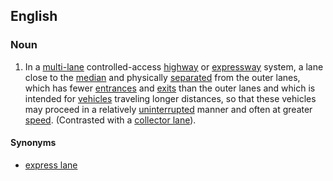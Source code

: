 ==English==


===Noun===
{{en-noun|head=[[core]] [[lane]]}}
{{wikipedia|Local-express lanes|Local-express (core-collector) lanes}}

# {{context|Canada}} In a [[multi-]]lane controlled-access [[highway]] or [[expressway]] system, a lane close to the [[median]] and physically [[separate]]d from the outer lanes, which has fewer [[entrance]]s and [[exit]]s than the outer lanes and which is intended for [[vehicle]]s traveling longer distances, so that these vehicles may proceed in a relatively [[uninterrupted]] manner and often at greater [[speed]]. (Contrasted with a [[collector lane]]).

====Synonyms====
* [[express lane]]